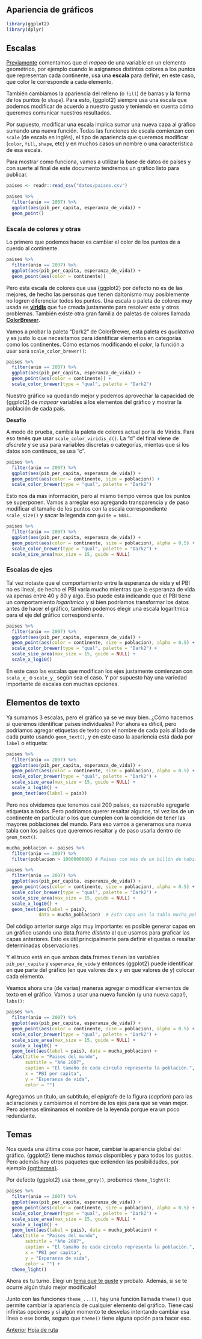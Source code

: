 ## Apariencia de gráficos


```r
library(ggplot2)
library(dplyr)
```

## Escalas

[Previamente](06-graficos-I.html) comentamos que el *mapeo* de una variable en un elemento geométrico, por ejemplo cuando le asignamos distintos colores a los puntos que representan cada continente, usa una **escala** para definir, en este caso, que color le corresponde a cada elemento.

También cambiamos la apariencia del relleno (o `fill`) de barras y la forma de los puntos (o `shape`).
Para esto, {ggplot2} siempre usa una escala que podemos modificar de acuerdo a nuestro gusto y teniendo en cuenta cómo queremos comunicar nuestros resultados.

Por supuesto, modificar una escala implica sumar una nueva capa al gráfico sumando una nueva función.
Todas las funciones de escala comienzan con `scale` (de escala en inglés), el tipo de apariencia que queremos modificar (`color`, `fill`, `shape`, etc) y en muchos casos un nombre o una característica de esa escala.

Para mostrar como funciona, vamos a utilizar la base de datos de países y con suerte al final de este documento tendremos un gráfico listo para publicar.

```r
paises <- readr::read_csv("datos/paises.csv")

paises %>% 
  filter(anio == 2007) %>% 
  ggplot(aes(pib_per_capita, esperanza_de_vida)) +
  geom_point()

```

### Escala de colores y otras

Lo primero que podemos hacer es cambiar el color de los puntos de a cuerdo al continente.

```r
paises %>% 
  filter(anio == 2007) %>% 
  ggplot(aes(pib_per_capita, esperanza_de_vida)) +
  geom_point(aes(color = continente))
```

Pero esta escala de colores que usa {ggplot2} por defecto no es de las mejores, de hecho las personas que tienen daltonísmo muy posiblemente no logren diferenciar todos los puntos.
Una escala o paleta de colores muy usada es [**viridis**](https://cran.r-project.org/web/packages/viridis/vignettes/intro-to-viridis.html) que fue creada justamente para resolver este y otros problemas.
También existe otra gran familia de paletas de colores llamada [**ColorBrewer**](https://colorbrewer2.org/).

Vamos a probar la paleta "Dark2" de ColorBrewer, esta paleta es *qualitativa* y es justo lo que necesitamos para identificar elementos en categorías como los continentes.
Cómo estamos modificando el *color*, la función a usar será `scale_color_brewer()`:

```r
paises %>% 
  filter(anio == 2007) %>% 
  ggplot(aes(pib_per_capita, esperanza_de_vida)) +
  geom_point(aes(color = continente)) +
  scale_color_brewer(type = "qual", palette = "Dark2")
```

Nuestro gráfico va quedando mejor y podemos aprovechar la capacidad de {ggplot2} de *mapear* variables a los elementos del gráfico y mostrar la población de cada país.

::: {.alert .alert-info}
**Desafío**

A modo de prueba, cambia la paleta de colores actual por la de Viridis.
Para eso tenés que usar `scale_color_viridis_d()`.
La "d" del final viene de *discrete* y se usa para variables discretas o categorías, mientas que si los datos son continuos, se usa "c".
:::

```r
paises %>% 
  filter(anio == 2007) %>% 
  ggplot(aes(pib_per_capita, esperanza_de_vida)) +
  geom_point(aes(color = continente, size = poblacion)) +
  scale_color_brewer(type = "qual", palette = "Dark2")
```

Esto nos da más información, pero al mismo tiempo vemos que los puntos se superponen.
Vamos a arreglar eso agregando transparencia y de paso modificar el tamaño de los puntos con la escala correspondiente `scale_size()` y sacar la legenda con `guide = NULL`.

```r
paises %>% 
  filter(anio == 2007) %>% 
  ggplot(aes(pib_per_capita, esperanza_de_vida)) +
  geom_point(aes(color = continente, size = poblacion), alpha = 0.5) +
  scale_color_brewer(type = "qual", palette = "Dark2") +
  scale_size_area(max_size = 15, guide = NULL)
```

### Escalas de ejes

Tal vez notaste que el comportamiento entre la esperanza de vida y el PBI no es lineal, de hecho el PBI varía mucho mientras que la esperanza de vida va apenas entre 40 y 80 y algo.
Eso puede esta indicando que el PBI tiene un comportamiento *logarítmico* y si bien podríamos transformar los datos antes de hacer el gráfico, también podemos elegir una escala logarítmica para el eje del gráfico correspondiente.

```r
paises %>% 
  filter(anio == 2007) %>% 
  ggplot(aes(pib_per_capita, esperanza_de_vida)) +
  geom_point(aes(color = continente, size = poblacion), alpha = 0.5) +
  scale_color_brewer(type = "qual", palette = "Dark2") +
  scale_size_area(max_size = 15, guide = NULL) +
  scale_x_log10()
```

En este caso las escalas que modifican los ejes justamente comienzan con `scala_x_` o `scale_y_` según sea el caso.
Y por supuesto hay una variedad importante de escalas con muchas opciones.

## Elementos de texto

Ya sumamos 3 escalas, pero el gráfico ya se ve muy bien.
¿Cómo hacemos si queremos identificar países individuales?
Por ahora es difícil, pero podríamos agregar etiquetas de texto con el nombre de cada país al lado de cada punto usando `geom_text()`, y en este caso la apariencia está dada por `label` o etiqueta:

```r
paises %>% 
  filter(anio == 2007) %>% 
  ggplot(aes(pib_per_capita, esperanza_de_vida)) +
  geom_point(aes(color = continente, size = poblacion), alpha = 0.5) +
  scale_color_brewer(type = "qual", palette = "Dark2") +
  scale_size_area(max_size = 15, guide = NULL) +
  scale_x_log10() +
  geom_text(aes(label = pais)) 
```

Pero nos olvidamos que tenemos casi 200 países, es razonable agregarle etiquetas a todos.
Pero podríamos querer resaltar algunos, tal vez los de un continente en particular o los que cumplen con la condición de tener las mayores poblaciones del mundo.
Para eso vamos a generarnos una nueva tabla con los países que queremos resaltar y de paso usarla dentro de `geom_text()`.

```r
mucha_poblacion <- paises %>% 
  filter(anio == 2007) %>% 
  filter(poblacion > 1000000000) # Países con más de un billón de habitantes!

paises %>% 
  filter(anio == 2007) %>% 
  ggplot(aes(pib_per_capita, esperanza_de_vida)) +
  geom_point(aes(color = continente, size = poblacion), alpha = 0.5) +
  scale_color_brewer(type = "qual", palette = "Dark2") +
  scale_size_area(max_size = 15, guide = NULL) +
  scale_x_log10() +
  geom_text(aes(label = pais), 
            data = mucha_poblacion)  # Esta capa usa la tabla mucha_población!
```

::: {.alert .alert-success}
Del código anterior surge algo muy importante: es posible generar capas en un gráfico usando una data.frame *distinto* al que usamos para graficar las capas anteriores.
Esto es útil principalmente para definir etiquetas o resaltar determinadas observaciones.

Y el truco está en que ambos data.frames tienen las variables `pib_per_capita` y `esperanza_de_vida` y entonces {ggplot2} puede identificar en que parte del gráfico (en que valores de x y en que valores de y) colocar cada elemento.
:::

Veamos ahora una (de varias) maneras agregar o modificar elementos de texto en el gráfico.
Vamos a usar una nueva función (y una nueva capa!), `labs()`:

```r
paises %>% 
  filter(anio == 2007) %>% 
  ggplot(aes(pib_per_capita, esperanza_de_vida)) +
  geom_point(aes(color = continente, size = poblacion), alpha = 0.5) +
  scale_color_brewer(type = "qual", palette = "Dark2") +
  scale_size_area(max_size = 15, guide = NULL) +
  scale_x_log10() +
  geom_text(aes(label = pais), data = mucha_poblacion) +
  labs(title = "Paises del mundo",
       subtitle = "Año 2007",
       caption = "El tamaño de cada circulo representa la población.",
       x = "PBI per capita",
       y = "Esperanza de vida",
       color = "")
```

Agregamos un título, un subtítulo, el epígrafe de la figura (*caption*) para las aclaraciones y cambiamos el nombre de los ejes para que se vean mejor.
Pero ademas eliminamos el nombre de la leyenda porque era un poco redundante.

## Temas

Nos queda una última cosa por hacer, cambiar la apariencia global del gráfico.
{ggplot2} tiene muchos *temas* disponibles y para todos los gustos.
Pero además hay otros paquetes que extienden las posibilidades, por ejemplo [{ggthemes}](https://github.com/jrnold/ggthemes).

Por defecto {ggplot2} usa `theme_grey()`, probemos `theme_light()`:

```r
paises %>% 
  filter(anio == 2007) %>% 
  ggplot(aes(pib_per_capita, esperanza_de_vida)) +
  geom_point(aes(color = continente, size = poblacion), alpha = 0.5) +
  scale_color_brewer(type = "qual", palette = "Dark2") +
  scale_size_area(max_size = 15, guide = NULL) +
  scale_x_log10() +
  geom_text(aes(label = pais), data = mucha_poblacion) +
  labs(title = "Paises del mundo",
       subtitle = "Año 2007",
       caption = "El tamaño de cada circulo representa la población.",
       x = "PBI per capita",
       y = "Esperanza de vida",
       color = "") +
  theme_light()
```

::: {.alert .alert-info}
Ahora es tu turno.
Elegí un [tema que te guste](https://es.r4ds.hadley.nz/images/visualization-themes.png){.alert-link} y probalo.
Además, si se te ocurre algún título mejor modificalo!
:::

::: {.alert .alert-success}
Junto con las funciones `theme_...()`, hay una función llamada `theme()` que permite cambiar la apariencia de cualquier elemento del gráfico.
Tiene casi infinitas opciones y si algún momento te desvelas intentando cambiar esa línea o ese borde, seguro que `theme()` tiene alguna opción para hacer eso.
:::

::: {.btn-group role="group" aria-label="Navegación"}
<a href= "11-tablas.html" class = "btn btn-primary">Anterior</a> <a href= "hoja-de-ruta.html" class = "btn btn-primary">Hoja de ruta</a>
:::

